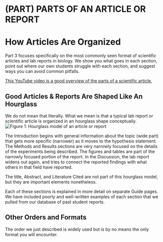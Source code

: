 # (PART) PARTS OF AN ARTICLE OR REPORT {-}
# How Articles Are Organized

Part 3 focuses specifically on the most commonly seen format of scientific articles and lab reports in biology. We show you what goes in each section, point out where our own students struggle with each section, and suggest ways you can avoid common pitfalls. 

[This YouTube video is a good overview of the parts of a scientific article.](https://youtu.be/9lL6xDKpHxw)


## Good Articles & Reports Are Shaped Like An Hourglass

We do not mean that literally. What we mean is that a typical lab report or scientific article is organized in an hourglass shape conceptually.
![Figure 1: Hourglass model of an article or report](http://github.hourglass-writing-model.png)

The Introduction begins with general information about the topic (wide part) that gets more specific (narrower) as it moves to the hypothesis statement. The Methods and Results sections are very narrowly focused on the details of the experiments being described. The figures and tables are part of the narrowly focused portion of the report. In the Discussion, the lab report widens out again, and tries to connect the reported findings with what others in that field have reported.

The title, Abstract, and Literature Cited are not part of this hourglass model, but they are important elements nonetheless. 

Each of these sections is explained in more detail on separate Guide pages. We have included poorly and well-written examples of each section that we pulled from our database of past student reports.


## Other Orders and Formats

The order we just described is widely used but is by no means the only format you will encounter. 


